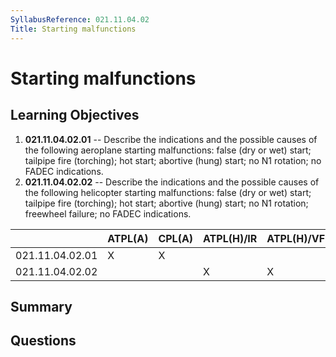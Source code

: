```yaml
---
SyllabusReference: 021.11.04.02
Title: Starting malfunctions
---
```


# Starting malfunctions

## Learning Objectives

1. **021.11.04.02.01** -- Describe the indications and the possible causes of the
   following aeroplane starting malfunctions: false (dry or wet) start; tailpipe
   fire (torching); hot start; abortive (hung) start; no N1 rotation; no FADEC
   indications.
2. **021.11.04.02.02** -- Describe the indications and the possible causes of the
   following helicopter starting malfunctions: false (dry or wet) start;
   tailpipe fire (torching); hot start; abortive (hung) start; no N1 rotation;
   freewheel failure; no FADEC indications.

|                 | ATPL(A) | CPL(A) | ATPL(H)/IR | ATPL(H)/VFR | CPL(H) | IR  | CBIR(A) |
| --------------- | ------- | ------ | ---------- | ----------- | ------ | --- | ------- |
| 021.11.04.02.01 | X       | X      |            |             |        |     |         |
| 021.11.04.02.02 |         |        | X          | X           | X      |     |         |

## Summary

## Questions
